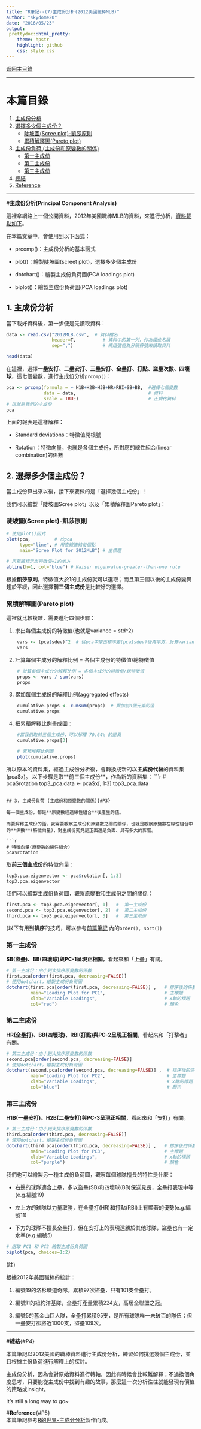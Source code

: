```yaml
---
title: "R筆記--(7)主成份分析(2012美國職棒MLB)"
author: "skydome20"
date: "2016/05/23"
output: 
 prettydoc::html_pretty:
    theme: hpstr
    highlight: github
    css: style.css
---
```


<a href="https://rpubs.com/skydome20/Table" target="_blank">返回主目錄</a>   

------

# 本篇目錄

1. [主成份分析](#P1)
2. [選擇多少個主成份？](#P2)
    * [陡坡圖(Scree plot)-凱莎原則](#P2-1)
    * [累積解釋圖(Pareto plot)](#P2-2)
3. [主成份負荷 (主成份和原變數的關係)](#P3)
    * [第一主成份](#P3-1)
    * [第二主成份](#P3-2)
    * [第三主成份](#P3-3)
4. [總結](#P4)   
5. [Reference](#P5) 

------

   
#**主成份分析(Principal Component Analysis)**   
   
這裡拿網路上一個公開資料，2012年美國職棒MLB的資料，來進行分析，<a href="https://sites.google.com/site/rlearningsite/data/2012MLB.csv?attredirects=0" target="_blank">資料載點如下</a>。   

在本篇文章中，會使用到以下函式：   

* prcomp()：主成份分析的基本函式   

* plot()：繪製陡坡圖(screet plot)，選擇多少個主成份   

* dotchart()：繪製主成份負荷圖(PCA loadings plot) 

* biplot()：繪製主成份負荷圖(PCA loadings plot)    
   
## 1. 主成份分析{#P1}
當下載好資料後，第一步便是先讀取資料：
```r
data <- read.csv("2012MLB.csv",  # 資料檔名 
                 header=T,          # 資料中的第一列，作為欄位名稱
                 sep=",")           # 將逗號視為分隔符號來讀取資料

head(data)
```   
   
在這裡，選擇**一壘安打、二壘安打、三壘安打、全壘打、打點、盜壘次數、四壞球**，這七個變數，進行主成份分析`prcomp()`：   
```r
pca <- prcomp(formula = ~ H1B+H2B+H3B+HR+RBI+SB+BB,  #選擇七個變數 
              data = data,                           # 資料
              scale = TRUE)                          # 正規化資料
# 這就是我們的主成份
pca  
```
上面的報表是這樣解釋：   

* Standard deviations：特徵值開根號   

* Rotation：特徵向量，也就是各個主成份，所對應的線性組合(linear combination)的係數   

## 2. 選擇多少個主成份？{#P2}   

當主成份算出來以後，接下來要做的是「選擇幾個主成份」！   

我們可以繪製「陡坡圖Scree plot」以及「累積解釋圖Pareto plot」：

### 陡坡圖(Scree plot)-凱莎原則{#P2-1}   

```r
# 使用plot()函式
plot(pca,         # 放pca
     type="line", # 用直線連結每個點
     main="Scree Plot for 2012MLB") # 主標題

# 用藍線標示出特徵值=1的地方
abline(h=1, col="blue") # Kaiser eigenvalue-greater-than-one rule
```
   
根據**凱莎原則**，特徵值大於1的主成份就可以選取；而且第三個以後的主成份變異趨於平緩，因此選擇**前三個主成份**是比較好的選擇。    


### 累積解釋圖(Pareto plot){#P2-2}  
這裡就比較複雜，需要進行四個步驟：

1. 求出每個主成份的特徵值(也就是variance = std^2)   

```r
    vars <- (pca$sdev)^2  # 從pca中取出標準差(pca$sdev)後再平方，計算variance(特徵值)
    vars
```   
   
2. 計算每個主成分的解釋比例 = 各個主成份的特徵值/總特徵值   
```r
    # 計算每個主成分的解釋比例 = 各個主成分的特徵值/總特徵值
    props <- vars / sum(vars)    
    props
```   
   
3. 累加每個主成份的解釋比例(aggregated effects)
```r
    cumulative.props <- cumsum(props)  # 累加前n個元素的值
    cumulative.props
```   

4. 把累積解釋比例畫成圖：
```r
    #當我們取前三個主成份，可以解釋 70.64% 的變異
    cumulative.props[3]

    # 累積解釋比例圖
    plot(cumulative.props)
```

所以原本的資料集，經過主成份分析後，會轉換成新的**以主成份代替**的資料集(pca$x)。   
以下步驟是取**前三個主成份**，作為新的資料集：
```r
# pca$rotation 
top3_pca.data <- pca$x[, 1:3]
top3_pca.data 
```

## 3. 主成份負荷 (主成份和原變數的關係){#P3}  

每一個主成份，都是**原變數經過線性組合**後產生的值。   

而要解釋主成份的話，就需要觀察主成份和原變數之間的關係，也就是觀察原變數在線性組合中的**係數**(特徵向量)，對主成份究竟是正面還是負面、具有多大的影響。

```r
# 特徵向量(原變數的線性組合)
pca$rotation
```
   
取**前三個主成份**的特徵向量：
```r
top3.pca.eigenvector <- pca$rotation[, 1:3]
top3.pca.eigenvector
```
   
我們可以繪製主成份負荷圖，觀察原變數和主成份之間的關係：
```r
first.pca <- top3.pca.eigenvector[, 1]   #  第一主成份
second.pca <- top3.pca.eigenvector[, 2]  #  第二主成份
third.pca <- top3.pca.eigenvector[, 3]   #  第三主成份
```

(以下有用到**排序**的技巧，可以參考<a href="http://www.rpubs.com/skydome20/R-Note3-function_and_package" target="_blank">前篇筆記</a> 內的`order(), sort()`)   

### 第一主成份{#P3-1}   

**SB(盜壘)、BB(四壞球)與PC-1呈現正相關**，看起來和「上壘」有關。
```r
# 第一主成份：由小到大排序原變數的係數
first.pca[order(first.pca, decreasing=FALSE)]  
# 使用dotchart，繪製主成份負荷圖
dotchart(first.pca[order(first.pca, decreasing=FALSE)] ,   # 排序後的係數
         main="Loading Plot for PC1",                      # 主標題
         xlab="Variable Loadings",                         # x軸的標題
         col="red")                                        # 顏色
```     
   
   
### 第二主成份{#P3-2}   
**HR(全壘打)、BB(四壞球)、RBI(打點)與PC-2呈現正相關**，看起來和「打擊者」有關。   
```r
# 第二主成份：由小到大排序原變數的係數
second.pca[order(second.pca, decreasing=FALSE)]  
# 使用dotchart，繪製主成份負荷圖
dotchart(second.pca[order(second.pca, decreasing=FALSE)] ,  # 排序後的係數
         main="Loading Plot for PC2",                       # 主標題
         xlab="Variable Loadings",                          # x軸的標題
         col="blue")                                        # 顏色
```     
   

### 第三主成份{#P3-3}   
**H1B(一壘安打)、H2B(二壘安打)與PC-3呈現正相關**，看起來和「安打」有關。

```r
# 第三主成份：由小到大排序原變數的係數
third.pca[order(third.pca, decreasing=FALSE)]  
# 使用dotchart，繪製主成份負荷圖
dotchart(third.pca[order(third.pca, decreasing=FALSE)] ,   # 排序後的係數
         main="Loading Plot for PC3",                      # 主標題
         xlab="Variable Loadings",                         # x軸的標題
         col="purple")                                     # 顏色
```     
   
我們也可以繪製另一種主成份負荷圖，觀察每個球隊擅長的特性是什麼：

* 右邊的球隊適合上壘，多以盜壘(SB)和四壞球(BB)保送見長，全壘打表現中等(e.g.編號19)   

* 左上方的球隊以力量取勝，在全壘打(HR)和打點(RBI)上有顯著的優勢(e.g.編號11)   

* 下方的球隊不擅長全壘打，但在安打上的表現遠勝於其他球隊，盜壘也有一定水準(e.g.編號5)

```r
# 選取 PC1 和 PC2 繪製主成份負荷圖
biplot(pca, choices=1:2)  
```
   
(註)   

根據2012年美國職棒的統計：   

1. 編號19的洛杉磯道奇隊，累積97次盜壘，只有101支全壘打。   

2. 編號11的紐約洋基隊，全壘打產量累積224支，高居全聯盟之冠。      

3. 編號5的舊金山巨人隊，全壘打累積95支，是所有球隊唯一未破百的隊伍；但一壘安打卻將近1000支，盜壘109次。   

------
   
#**總結**{#P4}  

本篇筆記以2012美國的職棒資料進行主成份分析，練習如何挑選幾個主成份，並且根據主份負荷進行解釋上的探討。

主成份分析，因為會對原始資料進行轉軸，因此有時候會比較難解釋；不過換個角度思考，只要能從主成份中找到有趣的故事，那麼這一次分析往往就能發現有價值的策略或insight。   

It's still a long way to go~   
   
#**Reference**{#P5}  
本篇筆記參考<a href="https://sites.google.com/site/rlearningsite/factor/pca" target="_blank">R的世界-主成分分析</a>製作而成。  


